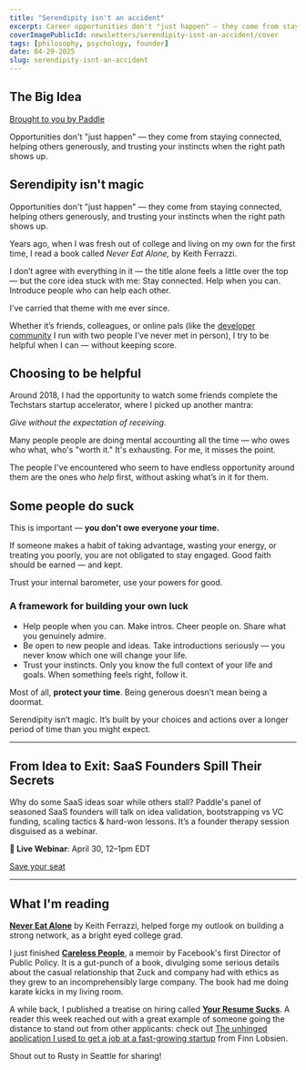 ```yaml
---
title: "Serendipity isn't an accident"
excerpt: Career opportunities don't "just happen" — they come from staying connected, helping others generously, and trusting your instincts when the right path shows up.
coverImagePublicId: newsletters/serendipity-isnt-an-accident/cover
tags: [philosophy, psychology, founder]
date: 04-29-2025
slug: serendipity-isnt-an-accident
---
```


## The Big Idea

<a href="https://www.paddle.com/events/webinars/lessons-from-saas-founders-whove-done-it?utm_medium=website&utm_source=partner&utm_campaign=webinars_fy2025_q2_core_fireside_founder_chat_30apr&utm_content=tiny-improvements" className="text-xs lg:text-xs xl:text-xs">
  Brought to you by Paddle
</a>

Opportunities don't "just happen" — they come from staying connected, helping others generously, and trusting your instincts when the right path shows up.

## Serendipity isn't magic

Opportunities don't "just happen" — they come from staying connected, helping others generously, and trusting your instincts when the right path shows up.

Years ago, when I was fresh out of college and living on my own for the first time, I read a book called _Never Eat Alone,_ by Keith Ferrazzi.

I don’t agree with everything in it — the title alone feels a little over the top — but the core idea stuck with me: Stay connected. Help when you can. Introduce people who can help each other.

I've carried that theme with me ever since.

Whether it’s friends, colleagues, or online pals (like the [developer community](https://apisyouaonthate.com) I run with two people I've never met in person), I try to be helpful when I can — without keeping score.


## Choosing to be helpful

Around 2018, I had the opportunity to watch some friends complete the Techstars startup accelerator, where I picked up another mantra:

_Give without the expectation of receiving._

Many people people are doing mental accounting all the time — who owes who what, who's "worth it." It's exhausting. For me, it misses the point.

The people I've encountered who seem to have endless opportunity around them are the ones who _help_ first, without asking what’s in it for them.

## Some people do suck

This is important — **you don't owe everyone your time.**

If someone makes a habit of taking advantage, wasting your energy, or treating you poorly, you are not obligated to stay engaged. Good faith should be earned — and kept.

Trust your internal barometer, use your powers for good.

### A framework for building your own luck

- Help people when you can. Make intros. Cheer people on. Share what you genuinely admire.
- Be open to new people and ideas. Take introductions seriously — you never know which one will change your life.
- Trust your instincts. Only you know the full context of your life and goals. When something feels right, follow it.

Most of all, **protect your time**. Being generous doesn’t mean being a doormat.

Serendipity isn’t magic. It’s built by your choices and actions over a longer period of time than you might expect.

---

## From Idea to Exit: SaaS Founders Spill Their Secrets

Why do some SaaS ideas soar while others stall? Paddle's panel of seasoned SaaS founders will talk on idea validation, bootstrapping vs VC funding, scaling tactics & hard-won lessons. It’s a founder therapy session disguised as a webinar.

**📆 Live Webinar**: April 30, 12–1pm EDT

[Save your seat](https://www.paddle.com/events/webinars/lessons-from-saas-founders-whove-done-it?utm_medium=website&utm_source=partner&utm_campaign=webinars_fy2025_q2_core_fireside_founder_chat_30apr&utm_content=tiny-improvements)

---

## What I'm reading

**[Never Eat Alone](https://amzn.to/4cSy23f)** by Keith Ferrazzi, helped forge my outlook on building a strong network, as a bright eyed college grad.

I just finished **[Careless People](https://amzn.to/3GubN7A)**, a memoir by Facebook's first Director of Public Policy. It is a gut-punch of a book, divulging some serious details about the casual relationship that Zuck and company had with ethics as they grew to an incomprehensibly large company. The book had me doing karate kicks in my living room.

A while back, I published a treatise on hiring called **[Your Resume Sucks](https://mikebifulco.com/newsletter/your-resume-sucks)**. A reader this week reached out with a great example of someone going the distance to stand out from other applicants: check out [The unhinged application I used to get a job at a fast-growing startup](https://userobsession.substack.com/p/the-unhinged-application-i-used-to) from Finn Lobsien.

Shout out to Rusty in Seattle for sharing!

